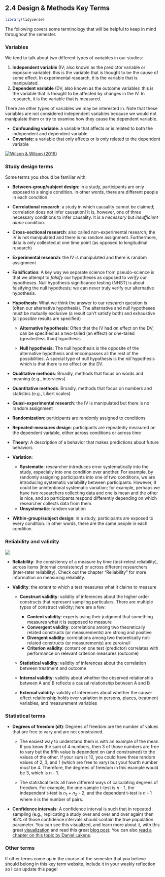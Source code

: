 ## 2.4 Design & Methods Key Terms

```r
library(tidyverse)
```

The following covers some terminology that will be helpful to keep in mind throughout the semester.

### Variables

We tend to talk about two different types of variables in our studies:

1.  **Independent variable** (IV; also known as the predictor variable or exposure variable): this is the variable that is thought to be the cause of some effect. In experimental research, it is the variable that is manipulated. 
2.  **Dependent variable** (DV; also known as the outcome variable): this is the variable that is thought to be affected by changes in the IV. In research, it is the variable that is measured.

There are other types of variables we may be interested in. Note that these variables are not considered independent variables because we would not manipulate them or try to examine how they cause the dependent variable.

-   **Confounding variable**: a variable that affects or is related to both the independent and dependent variable
-   **Covariate**: a variable that only affects or is only related to the dependent variable

[![Wilson & Wilson (2016)](images/02-stats-foundations/Possible-relationships-of-a-covariate-and-a-confounder-to-an-exposure-variable-and-an.png)](https://www.researchgate.net/publication/299415540_Confounding_and_causation_in_the_epidemiology_of_lead)

### Study design terms

Some terms you should be familiar with:

-   **Between-group/subject design**: in a study, participants are only exposed to a single condition. In other words, there are different people in each condition.

-   **Correlational research**: a study in which causality cannot be claimed; correlation does not infer causation! It is, however, one of three necessary conditions to infer causality. It is a *necessary* but *insufficient alone* condition.

-   **Cross-sectional research**: also called non-experimental research; the IV is not manipulated and there is no random assignment. Furthermore, data is only collected at one time point (as opposed to longitudinal research)

-   **Experimental research**: the IV is manipulated and there is random assignment

-   **Falsification**: A key way we separate science from pseudo-science is that we attempt to *falsify* our hypotheses as opposed to *verify* our hypotheses. Null hypothesis significance testing (NHST) is about falsifying the null hypothesis; we can never truly verify our alternative hypothesis.

-   **Hypothesis**: What we think the answer to our research question is (often our alternative hypothesis). The alternative and null hypotheses must be mutually exclusive (a result can't satisfy both) and exhaustive (all possible results are specified)

    -   **Alternative hypothesis**: Often that the IV had *an* effect on the DV; can be specified as a two-tailed (an effect) or one-tailed (greater/less than) hypothesis

    -   **Null hypothesis**: The null hypothesis is the opposite of the alternative hypothesis and encompasses all the rest of the possibilities. A special type of null hypothesis is the *nill* hypothesis which is that there is *no* effect on the DV.

-   **Qualitative methods**: Broadly, methods that focus on words and meaning (e.g., interviews)

-   **Quantitative methods**: Broadly, methods that focus on numbers and statistics (e.g., Likert scales)

-   **Quasi-experimental research**: the IV is manipulated but there is no random assignment

-   **Randomization**: participants are randomly assigned to conditions

-   **Repeated-measures design**: participants are repeatedly measured on the dependent variable, either across conditions or across time

-   **Theory**: A description of a behavior that makes predictions about future behaviors

-   **Variation**:

    -   **Systematic**: researcher introduces error systematically into the study, especially into one condition over another. For example, by randomly assigning participants into one of two conditions, we are introducing systematic variability between participants. However, it could be unintentional systematic variation; for example, perhaps we have two researchers collecting data and one is mean and the other is nice, and so participants respond differently depending on which researcher collects data from them.
    -   **Unsystematic**: random variation

-   **Within-group/subject design**: in a study, participants are exposed to every condition. In other words, there are the same people in each condition.

### Reliability and validity

![](images/01-intro/reliability-validity.jpg)

-   **Reliability**: the consistency of a measure by time (test-retest reliability), across items (internal consistency) or across different researchers (inter-rater reliability). Check out the chapter "Reliability" for more information on measuring reliability.

-   **Validity**: the extent to which a test measures what it claims to measure

    -   **Construct validity**: validity of inferences about the higher order constructs that represent sampling particulars. There are multiple types of construct validity; here are a few:

        -   **Content validity**: experts using their judgment that something measures what it is supposed to measure
        -   **Convergent validity**: correlations among two theoretically related constructs (or measurements) are strong and positive
        -   **Divergent validity**: correlations among two theoretically not-related constructs (or measurements) are zero/null
        -   **Criterion validity**: content on one test (predictor) correlates with performance on relevant criterion measures (outcome)

    -   **Statistical validity**: validity of inferences about the correlation between treatment and outcome

    -   **Internal validity**: validity about whether the observed relationship between A and B reflects a causal relationship between A and B

    -   **External validity**: validity of inferences about whether the cause-effect relationship holds over variation in persons, places, treatment variables, and measurement variables

### Statistical terms

-   **Degrees of freedom (df)**: Degrees of freedom are the number of values that are free to vary and are not constrained.

    -   The easiest way to understand them is with an example of the mean. If you know the sum of 4 numbers, then 3 of those numbers are free to vary but the fifth value is dependent on (and constrained) to the values of the other. If your sum is 10, you could have three random values of 2, 3, and 1 (which are free to vary) but your fourth number *must* be 4. Therefore, the degrees of freedom in this example would be 3, which is n - 1.

    -   The statistical tests all have different ways of calculating degrees of freedom. For example, the one-sample t-test is *n* - 1, the independent t-test is *n~1~* + *n~2~* - 2, and the dependent t-test is *n* - 1 where *n* is the number of pairs.

-   **Confidence intervals**: A confidence interval is such that in repeated sampling (e.g., replicating a study over and over and over again) then 95% of those confidence intervals should contain the true population parameter. You can see this visualized, and learn more about it, with this great [visualization](https://rpsychologist.com/d3/ci/) and read this great [blog post](http://daniellakens.blogspot.com/2016/03/the-difference-between-confidence.html). You can also [read a chapter on this topic by Daniel Lakens](https://lakens.github.io/statistical_inferences/07-CI.html).

### Other terms

If other terms come up in the course of the semester that you believe should belong in this key term website, include it in your weekly reflection so I can update this page!
